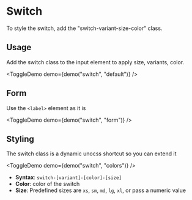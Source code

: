 <script lang="ts">
</script>

# Switch

To style the switch, add the "switch-variant-size-color" class.

## Usage

Add the switch class to the input element to apply size, variants, color.

<ToggleDemo demo={demo("switch", "default")} />

## Form

Use the `<label>` element as it is

<ToggleDemo demo={demo("switch", "form")} />

## Styling

The switch class is a dynamic unocss shortcut so you can extend it

<ToggleDemo demo={demo("switch", "colors")} />

- **Syntax**: `switch-[variant]-[color]-[size]`  
- **Color**: color of the switch  
- **Size**: Predefined sizes are `xs`, `sm`, `md`, `lg`, `xl`, or pass a numeric value
